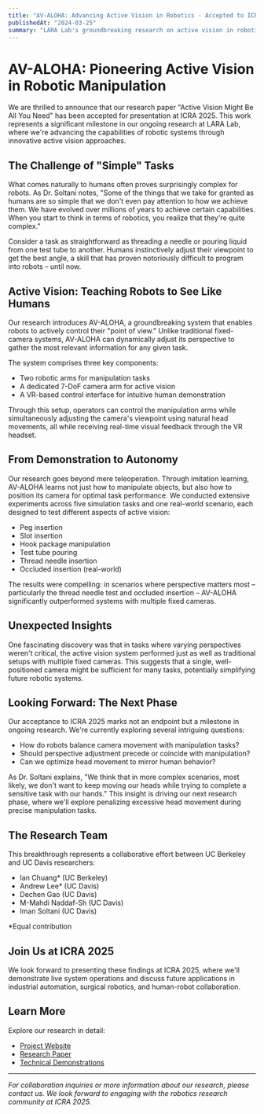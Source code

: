 ```yaml
---
title: "AV-ALOHA: Advancing Active Vision in Robotics - Accepted to ICRA 2025"
publishedAt: "2024-03-25"
summary: "LARA Lab's groundbreaking research on active vision in robotic manipulation has been accepted to ICRA 2025"
---
```


# AV-ALOHA: Pioneering Active Vision in Robotic Manipulation

We are thrilled to announce that our research paper "Active Vision Might Be All You Need" has been accepted for presentation at ICRA 2025. This work represents a significant milestone in our ongoing research at LARA Lab, where we're advancing the capabilities of robotic systems through innovative active vision approaches.

## The Challenge of "Simple" Tasks

What comes naturally to humans often proves surprisingly complex for robots. As Dr. Soltani notes, "Some of the things that we take for granted as humans are so simple that we don't even pay attention to how we achieve them. We have evolved over millions of years to achieve certain capabilities. When you start to think in terms of robotics, you realize that they're quite complex."

Consider a task as straightforward as threading a needle or pouring liquid from one test tube to another. Humans instinctively adjust their viewpoint to get the best angle, a skill that has proven notoriously difficult to program into robots – until now.

## Active Vision: Teaching Robots to See Like Humans

Our research introduces AV-ALOHA, a groundbreaking system that enables robots to actively control their "point of view." Unlike traditional fixed-camera systems, AV-ALOHA can dynamically adjust its perspective to gather the most relevant information for any given task.

The system comprises three key components:
- Two robotic arms for manipulation tasks
- A dedicated 7-DoF camera arm for active vision
- A VR-based control interface for intuitive human demonstration

Through this setup, operators can control the manipulation arms while simultaneously adjusting the camera's viewpoint using natural head movements, all while receiving real-time visual feedback through the VR headset.

## From Demonstration to Autonomy

Our research goes beyond mere teleoperation. Through imitation learning, AV-ALOHA learns not just how to manipulate objects, but also how to position its camera for optimal task performance. We conducted extensive experiments across five simulation tasks and one real-world scenario, each designed to test different aspects of active vision:

- Peg insertion
- Slot insertion
- Hook package manipulation
- Test tube pouring
- Thread needle insertion
- Occluded insertion (real-world)

The results were compelling: in scenarios where perspective matters most – particularly the thread needle test and occluded insertion – AV-ALOHA significantly outperformed systems with multiple fixed cameras.

## Unexpected Insights

One fascinating discovery was that in tasks where varying perspectives weren't critical, the active vision system performed just as well as traditional setups with multiple fixed cameras. This suggests that a single, well-positioned camera might be sufficient for many tasks, potentially simplifying future robotic systems.

## Looking Forward: The Next Phase

Our acceptance to ICRA 2025 marks not an endpoint but a milestone in ongoing research. We're currently exploring several intriguing questions:

- How do robots balance camera movement with manipulation tasks?
- Should perspective adjustment precede or coincide with manipulation?
- Can we optimize head movement to mirror human behavior?

As Dr. Soltani explains, "We think that in more complex scenarios, most likely, we don't want to keep moving our heads while trying to complete a sensitive task with our hands." This insight is driving our next research phase, where we'll explore penalizing excessive head movement during precise manipulation tasks.

## The Research Team

This breakthrough represents a collaborative effort between UC Berkeley and UC Davis researchers:
- Ian Chuang* (UC Berkeley)
- Andrew Lee* (UC Davis)
- Dechen Gao (UC Davis)
- M-Mahdi Naddaf-Sh (UC Davis)
- Iman Soltani (UC Davis)

*Equal contribution

## Join Us at ICRA 2025

We look forward to presenting these findings at ICRA 2025, where we'll demonstrate live system operations and discuss future applications in industrial automation, surgical robotics, and human-robot collaboration.

## Learn More

Explore our research in detail:
- [Project Website](https://soltanilara.github.io/av-aloha/)
- [Research Paper](https://arxiv.org/abs/2409.17435)
- [Technical Demonstrations](https://soltanilara.github.io/av-aloha/)

---

*For collaboration inquiries or more information about our research, please contact us. We look forward to engaging with the robotics research community at ICRA 2025.* 